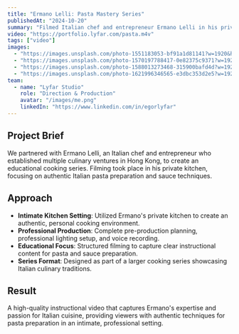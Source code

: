 ```yaml
---
title: "Ermano Lelli: Pasta Mastery Series"
publishedAt: "2024-10-20"
summary: "Filmed Italian chef and entrepreneur Ermano Lelli in his private Hong Kong kitchen, creating an instructional series on pasta and sauce preparation."
video: "https://portfolio.lyfar.com/pasta.m4v"
tags: ["video"]
images:
  - "https://images.unsplash.com/photo-1551183053-bf91a1d81141?w=1920&h=1080&fit=crop"
  - "https://images.unsplash.com/photo-1570197788417-0e82375c9371?w=1920&h=1080&fit=crop"
  - "https://images.unsplash.com/photo-1588013273468-315900bafd4d?w=1920&h=1080&fit=crop"
  - "https://images.unsplash.com/photo-1621996346565-e3dbc353d2e5?w=1920&h=1080&fit=crop"
team:
  - name: "Lyfar Studio"
    role: "Direction & Production"
    avatar: "/images/me.png"
    linkedIn: "https://www.linkedin.com/in/egorlyfar"
---
```


## Project Brief

We partnered with Ermano Lelli, an Italian chef and entrepreneur who established multiple culinary ventures in Hong Kong, to create an educational cooking series. Filming took place in his private kitchen, focusing on authentic Italian pasta preparation and sauce techniques.

## Approach

- **Intimate Kitchen Setting**: Utilized Ermano's private kitchen to create an authentic, personal cooking environment.
- **Professional Production**: Complete pre-production planning, professional lighting setup, and voice recording.
- **Educational Focus**: Structured filming to capture clear instructional content for pasta and sauce preparation.
- **Series Format**: Designed as part of a larger cooking series showcasing Italian culinary traditions.

## Result

A high-quality instructional video that captures Ermano's expertise and passion for Italian cuisine, providing viewers with authentic techniques for pasta preparation in an intimate, professional setting. 